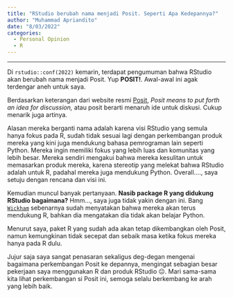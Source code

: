 ```yaml
---
title: "RStudio berubah nama menjadi Posit. Seperti Apa Kedepannya?"
author: "Muhammad Apriandito"
date: "8/03/2022"
categories:
  - Personal Opinion
  - R
---
```


------------------------------------------------------------------------

Di `rstudio::conf(2022)` kemarin, terdapat pengumuman bahwa RStudio akan berubah nama menjadi Posit. Yup **POSIT!**. Awal-awal ini agak terdengar aneh untuk saya.

Berdasarkan keterangan dari website resmi [Posit](https://posit.co/), *Posit means to put forth an idea for discussion,* atau posit berarti menaruh ide untuk diskusi. Cukup menarik juga artinya.

Alasan mereka berganti nama adalah karena visi RStudio yang semula hanya fokus pada R, sudah tidak sesuai lagi dengan perkembangan produk mereka yang kini juga mendukung bahasa pemrograman lain seperti Python. Mereka ingin memiliki fokus yang lebih luas dan komunitas yang lebih besar. Mereka sendiri mengakui bahwa mereka kesulitan untuk memasarkan produk mereka, karena stereotip yang melekat bahwa RStudio adalah untuk R, padahal mereka juga mendukung Python. Overall...., saya setuju dengan rencana dan visi ini.

Kemudian muncul banyak pertanyaan. **Nasib package R yang didukung RStudio bagaimana?** Hmm..., saya juga tidak yakin dengan ini. Bang [`Wickham`](https://hadley.nz/) sebenarnya sudah menyatakan bahwa mereka akan terus mendukung R, bahkan dia mengatakan dia tidak akan belajar Python.

Menurut saya, paket R yang sudah ada akan tetap dikembangkan oleh Posit, namun kemungkinan tidak secepat dan sebaik masa ketika fokus mereka hanya pada R dulu.

Jujur saja saya sangat penasaran sekaligus deg-degan mengenai bagaimana perkembangan Posit ke depannya, mengingat sebagian besar pekerjaan saya menggunakan R dan produk RStudio 😐. Mari sama-sama kita lihat perkembangan si Posit ini, semoga selalu berkembang ke arah yang lebih baik.
